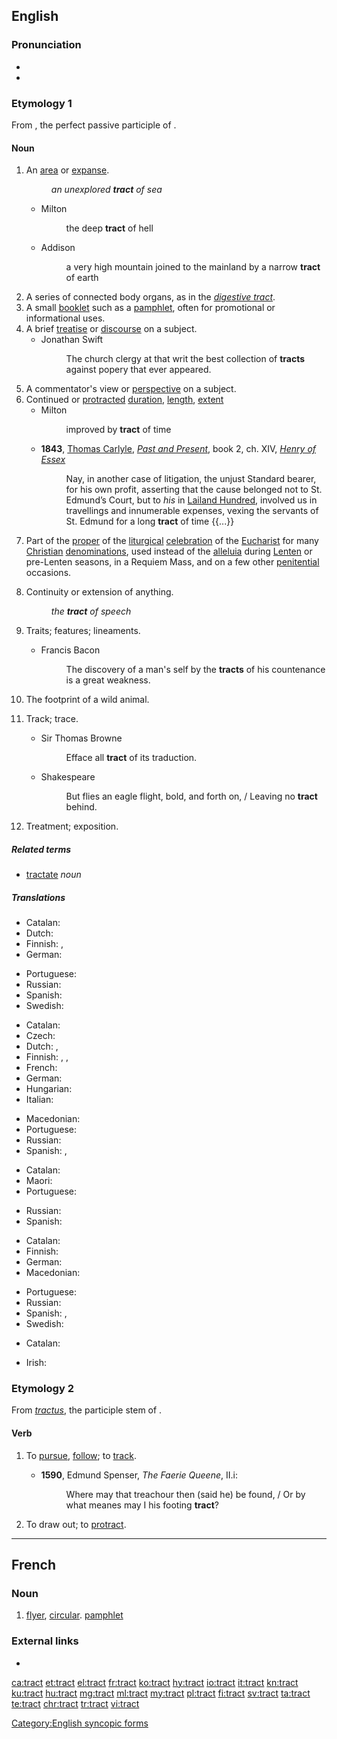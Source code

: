 ==English==

===Pronunciation===
* {{audio|en-us-tract.ogg|Audio (US)|lang=en}}
* {{rhymes|ækt|lang=en}}

===Etymology 1===
From {{term|tractus|lang=la}}, the perfect passive participle of {{etyl|la|en}} {{term|trahō|lang=la}}.

====Noun====
{{en-noun}}

# An [[area]] or [[expanse]].
#: ''an unexplored '''tract''' of sea''
#* Milton
#*: the deep '''tract''' of hell
#* Addison
#*: a very high mountain joined to the mainland by a narrow '''tract''' of earth
# A series of connected body organs, as in the ''[[digestive tract]]''.
# A small [[booklet]] such as a [[pamphlet]], often for promotional or informational uses.
# A brief [[treatise]] or [[discourse]] on a subject.
#* Jonathan Swift
#*: The church clergy at that writ the best collection of '''tracts''' against popery that ever appeared.
# A commentator's view or [[perspective]] on a subject.
# Continued or [[protracted]] [[duration]], [[length]], [[extent]]
#* Milton
#*: improved by '''tract''' of time
#* '''1843''', [[w:Thomas_Carlyle|Thomas Carlyle]], ''[[:w:Past and Present (book)|Past and Present]]'', book 2, ch. XIV, ''[[:w:Henry d'Essex|Henry of Essex]]''
#*: Nay, in another case of litigation, the unjust Standard bearer, for his own profit, asserting that the cause belonged not to St. Edmund’s Court, but to ''his'' in [[:w:Leyland (hundred)|Lailand Hundred]], involved us in travellings and innumerable expenses, vexing the servants of St. Edmund for a long '''tract''' of time {{...}}
# Part of the [[proper]] of the [[liturgical]] [[celebration]] of the [[Eucharist]] for many [[Christian]] [[denomination]]s, used instead of the [[alleluia]] during [[Lenten]] or pre-Lenten seasons, in a Requiem Mass, and on a few other [[penitential]] occasions.
# {{context|obsolete|lang=en}} Continuity or extension of anything.
#: ''the '''tract''' of speech''
#: {{rfquotek|Older}}
# {{context|obsolete|lang=en}} Traits; features; lineaments.
#* Francis Bacon
#*: The discovery of a man's self by the '''tracts''' of his countenance is a great weakness.
# {{context|obsolete|lang=en}} The footprint of a wild animal.
#: {{rfquotek|Dryden}}
# {{context|obsolete|lang=en}} Track; trace.
#* Sir Thomas Browne
#*: Efface all '''tract''' of its traduction.
#* Shakespeare
#*: But flies an eagle flight, bold, and forth on, / Leaving no '''tract''' behind.
# {{context|obsolete|lang=en}} Treatment; exposition.
#: {{rfquotek|Shakespeare}}

=====Related terms=====
* [[tractate]] ''noun''

=====Translations=====
{{trans-top|an area}}
* Catalan: {{t+|ca|extensió|f}}
* Dutch: {{t+|nl|gebied|n}}
* Finnish: {{t+|fi|alue}}, {{t+|fi|seutu}}
* German: {{t+|de|Gebiet|n}}
{{trans-mid}}
* Portuguese: {{t+|pt|extensão|m}}
* Russian: {{t+|ru|уча́сток|m}}
* Spanish: {{t+|es|extensión|f}}
* Swedish: {{t+|sv|trakt}}
{{trans-bottom}}

{{trans-top|a series of connected body organs}}
* Catalan: {{t+|ca|tracte|m}}
* Czech: {{t+|cs|ústrojí|n}}
* Dutch: {{t+|nl|kanaal|n}}, {{t+|nl|stelsel|n}}
* Finnish: {{t+|fi|elimet}}, {{t+|fi|kanava}}, {{t+|fi|juoste}}
* French: {{t+|fr|appareil|m}}
* German: {{t|de|Trakt|m}}
* Hungarian: {{t|hu|traktus}}
* Italian: {{t+|it|apparato}}
{{trans-mid}}
* Macedonian: {{t|mk|провод|m|tr=próvod|sc=Cyrl}}
* Portuguese: {{t+|pt|aparelho}}
* Russian: {{t+|ru|тракт|m}}
* Spanish: {{t+|es|tracto|m}}, {{t+|es|aparato}}
{{trans-bottom}}

{{trans-top|a small booklet}}
* Catalan: {{t+|ca|fullet|m}}
* Maori: {{t|mi|mātārere}}
* Portuguese: {{t+|pt|panfleto|m}}
{{trans-mid}}
* Russian: {{t+|ru|брошю́ра|f}}
* Spanish: {{t+|es|folleto|m}}
{{trans-bottom}}

{{trans-top|a brief treatise}}
* Catalan: {{t+|ca|tractat|m}}
* Finnish: {{t|fi|traktaatti}}
* German: {{t+|de|Traktat|n}}
* Macedonian: {{t|mk|расправа|f|tr=rásprava|sc=Cyrl}}
{{trans-mid}}
* Portuguese: {{t+|pt|tratado|m}}
* Russian: {{t+|ru|тракта́т|m}}
* Spanish: {{t+|es|tratado|m}},
* Swedish: {{t+|sv|traktat}}
{{trans-bottom}}

{{checktrans-top}}
* Catalan: {{t-check|ca|opuscle|m}}
{{trans-mid}}
* Irish: {{t-check|ga|réimse|m}}
{{trans-bottom}}

===Etymology 2===
From ''[[tractus]]'', the participle stem of {{etyl|la|en}} {{term|trahere|lang=la}}.

====Verb====
{{en-verb}}

# {{context|obsolete|lang=en}} To [[pursue]], [[follow]]; to [[track]].
#* '''1590''', Edmund Spenser, ''The Faerie Queene'', II.i:
#*: Where may that treachour then (said he) be found, / Or by what meanes may I his footing '''tract'''?
# {{context|obsolete|lang=en}} To draw out; to [[protract]].
#: {{rfquotek|Ben Jonson}}

[[Category:English syncopic forms]]

----

==French==

===Noun===
{{fr-noun|m}}

# [[flyer]], [[circular]]. [[pamphlet]]

===External links===
* {{R:TLFi}}

[[ca:tract]]
[[et:tract]]
[[el:tract]]
[[fr:tract]]
[[ko:tract]]
[[hy:tract]]
[[io:tract]]
[[it:tract]]
[[kn:tract]]
[[ku:tract]]
[[hu:tract]]
[[mg:tract]]
[[ml:tract]]
[[my:tract]]
[[pl:tract]]
[[fi:tract]]
[[sv:tract]]
[[ta:tract]]
[[te:tract]]
[[chr:tract]]
[[tr:tract]]
[[vi:tract]]